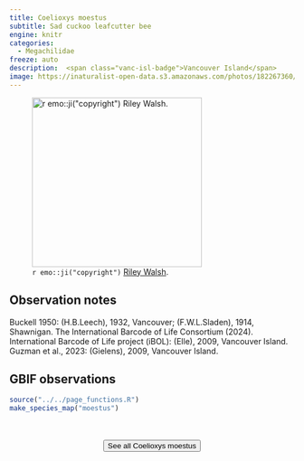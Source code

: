```yaml
---
title: Coelioxys moestus
subtitle: Sad cuckoo leafcutter bee
engine: knitr
categories:
  - Megachilidae
freeze: auto
description:  <span class="vanc-isl-badge">Vancouver Island</span>
image: https://inaturalist-open-data.s3.amazonaws.com/photos/182267360/large.jpg
---
```

![`r emo::ji("copyright")` [Riley Walsh ](https://inaturalist.ca/photos/182267360/).](https://inaturalist-open-data.s3.amazonaws.com/photos/182267360/large.jpg){height=300}

## Observation notes  
Buckell 1950: (H.B.Leech), 1932, <span class="hl-place-name">Vancouver</span>; (F.W.L.Sladen), 1914, <span class="hl-place-name">Shawnigan</span>. The International Barcode of Life Consortium (2024). International Barcode of Life project (iBOL): (Elle), 2009, <span class="hl-place-name"><span class="hl-place-name"><span class="hl-place-name">Vancouver</span> Is</span>land</span>.  Guzman et al., 2023: (Gielens), 2009, <span class="hl-place-name"><span class="hl-place-name"><span class="hl-place-name">Vancouver</span> Is</span>land</span>.

## GBIF observations  


```r
source("../../page_functions.R")
make_species_map("moestus")
```
<br><br>
<center>


<a href="https://inaturalist.ca/observations?place_id=any&quality_grade=research&subview=map&taxon_id=626800"><button type="button" class="btn btn-secondary">See all Coelioxys moestus <i class="fa-solid fa-arrow-up-right-from-square"></i> </button></a>
</center>
